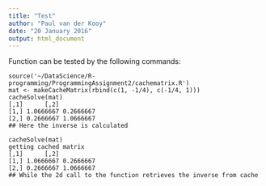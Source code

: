```yaml
---
title: "Test"
author: "Paul van der Kooy"
date: "20 January 2016"
output: html_document
---
```


 Function can be tested by the following commands:

```
source('~/DataScience/R-programming/ProgrammingAssignment2/cachematrix.R')
mat <- makeCacheMatrix(rbind(c(1, -1/4), c(-1/4, 1)))
cacheSolve(mat)
[,1]      [,2]
[1,] 1.0666667 0.2666667
[2,] 0.2666667 1.0666667
## Here the inverse is calculated

cacheSolve(mat)
getting cached matrix
[,1]      [,2]
[1,] 1.0666667 0.2666667
[2,] 0.2666667 1.0666667
## While the 2d call to the function retrieves the inverse from cache
```